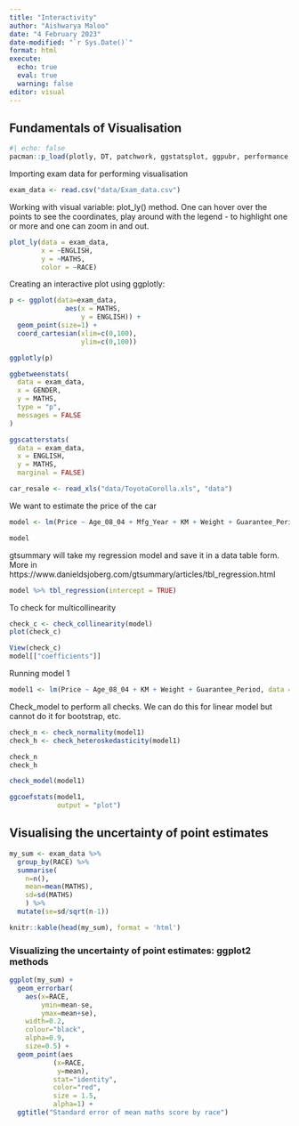 ```yaml
---
title: "Interactivity"
author: "Aishwarya Maloo"
date: "4 February 2023"
date-modified: "`r Sys.Date()`"
format: html
execute: 
  echo: true
  eval: true
  warning: false
editor: visual
---
```


## **Fundamentals of Visualisation**

```r
#| echo: false
pacman::p_load(plotly, DT, patchwork, ggstatsplot, ggpubr, performance, see, readxl, parameters, easystats, gtsummary, crosstalk, gganimate, ggdist,tidyverse)
```

Importing exam data for performing visualisation

```r
exam_data <- read.csv("data/Exam_data.csv")
```

Working with visual variable: plot_ly() method. One can hover over the points to see the coordinates, play around with the legend - to highlight one or more and one can zoom in and out.

```r
plot_ly(data = exam_data,
        x = ~ENGLISH,
        y = ~MATHS,
        color = ~RACE)
```

Creating an interactive plot using ggplotly:

```r
p <- ggplot(data=exam_data, 
              aes(x = MATHS,
                  y = ENGLISH)) +
  geom_point(size=1) +
  coord_cartesian(xlim=c(0,100),
                  ylim=c(0,100))

ggplotly(p)
```

```r
ggbetweenstats(
  data = exam_data,
  x = GENDER,
  y = MATHS,
  type = "p",
  messages = FALSE
)
```

```r
ggscatterstats(
  data = exam_data,
  x = ENGLISH,
  y = MATHS,
  marginal = FALSE)
```

```r
car_resale <- read_xls("data/ToyotaCorolla.xls", "data")
```

We want to estimate the price of the car

```r
model <- lm(Price ~ Age_08_04 + Mfg_Year + KM + Weight + Guarantee_Period, data = car_resale)

model
```

gtsummary will take my regression model and save it in a data table form. More in https://www.danieldsjoberg.com/gtsummary/articles/tbl_regression.html

```r
model %>% tbl_regression(intercept = TRUE)
```

To check for multicollinearity

```r
check_c <- check_collinearity(model)
plot(check_c)
```

```r
View(check_c)
model[["coefficients"]]
```

Running model 1

```r
model1 <- lm(Price ~ Age_08_04 + KM + Weight + Guarantee_Period, data = car_resale)
```

Check_model to perform all checks. We can do this for linear model but cannot do it for bootstrap, etc.

```r
check_n <- check_normality(model1)
check_h <- check_heteroskedasticity(model1)

check_n
check_h

check_model(model1)
```

```r
ggcoefstats(model1, 
            output = "plot")
```

## Visualising the uncertainty of point estimates

```r
my_sum <- exam_data %>%
  group_by(RACE) %>%
  summarise(
    n=n(),
    mean=mean(MATHS),
    sd=sd(MATHS)
    ) %>%
  mutate(se=sd/sqrt(n-1))
```

```r
knitr::kable(head(my_sum), format = 'html')
```

### Visualizing the uncertainty of point estimates: ggplot2 methods

```r
ggplot(my_sum) +
  geom_errorbar(
    aes(x=RACE, 
        ymin=mean-se, 
        ymax=mean+se), 
    width=0.2, 
    colour="black", 
    alpha=0.9, 
    size=0.5) +
  geom_point(aes
           (x=RACE, 
            y=mean), 
           stat="identity", 
           color="red",
           size = 1.5,
           alpha=1) +
  ggtitle("Standard error of mean maths score by race")
```
